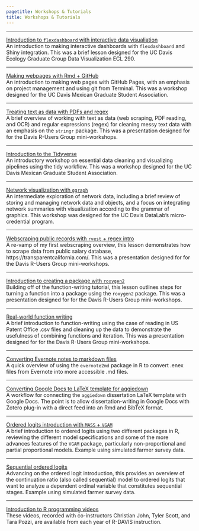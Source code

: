 ```yaml
---
pagetitle: Workshops & Tutorials
title: Workshops & Tutorials
---
```


<style type="text/css">
h1.title {
  text-align: center;
}
</style>

***

[Introduction to `flexdashboard` with interactive data visualiation](https://liza-wood.github.io/intro-shiny/)  
An introduction to making interactive dashboards with `flexdashboard` and Shiny integration. This was a brief lesson designed for the UC Davis Ecology Graduate Group Data Visualization ECL 290. 

***

[Making webpages with Rmd + GitHub](https://liza-wood.github.io/make_github_webpage/)  
An introduction to making web pages with GitHub Pages, with an emphasis on project management and using git from Terminal. This was a workshop designed for the UC Davis Mexican Graduate Student Association.  

***

[Treating text as data with PDFs and regex](https://d-rug.github.io/text-as-data/)  
A brief overview of working with text as data (web scraping, PDF reading, and OCR) and regular expressions (regex) for cleaning messy text data with an emphasis on the `stringr` package. This was a presentation designed for for the Davis R-Users Group mini-workshops.   

***

[Introduction to the Tidyverse](https://liza-wood.github.io/tidyverse_intro/)  
An introductory workshop on essential data cleaning and visualizing pipelines using the tidy workflow. This was a workshop designed for the UC Davis Mexican Graduate Student Association.  

***

[Network visualization with `ggraph`](https://ucdavisdatalab.github.io/workshop_network_viz/)  
An intermediate exploration of network data, including a brief review of storing and managing network data and objects, and a focus on integrating network summaries with visualization according to the grammar of graphics. This workshop was designed for the UC Davis DataLab's micro-credential program.

***

[Webscraping public records with `rvest` + regex intro](https://d-rug.github.io/scrape-public-salary-data/)  
A re-vamp of my first webscraping overview, this lesson demonstrates how to scrape data from public salary database, https://transparentcalifornia.com/. This was a presentation designed for for the Davis R-Users Group mini-workshops.  

***

[Introduction to creating a package with `roxygen2`](https://d-rug.github.io/packages_with_roxygen2/)  
Building off of  the function-writing tutorial, this lesson outlines steps for turning a function into a package using the `roxygen2` package. This was a presentation designed for for the Davis R-Users Group mini-workshops.   

*** 

[Real-world function writing](https://d-rug.github.io/realworld_functions_iteration/)   
A brief introduction to function-writing using the case of reading in US Patent Office .csv files and cleaning up the data to demonstrate the usefulness of combining functions and iteration. This was a presentation designed for for the Davis R-Users Group mini-workshops. 

*** 

[Converting Evernote notes to markdown files](posts/evernote-to-md.html/)  
A quick overview of using the `evernote2md` package in R to convert .enex files from Evernote into more accessible .md files. 


***

[Converting Google Docs to LaTeX template for aggiedown](posts/googledoc-aggiedown.html)  
A workflow for connecting the `aggiedown` dissertation LaTeX template with Google Docs. The point is to allow dissertation-writing in Google Docs with Zotero plug-in with a direct feed into an Rmd and BibTeX format.

*** 

[Ordered logits introduction with `MASS` + `VGAM`](posts/ol_partialprop.html)  
A brief introduction to ordered logits using two different packages in R, reviewing the different model specifications and some of the more advances features of the `VGAM` package, particularly non-proportional and partial proportional models. Example using simulated farmer survey data.  

***

[Sequential ordered logits](posts/ol_sequential.html)  
Advancing on the ordered logit introduction, this provides an overview of the continuation ratio (also called sequential) model to ordered logits that want to analyze a dependent ordinal variable that constitutes sequential stages. Example using simulated farmer survey data.  

*** 

[Introduction to R programming videos](https://www.youtube.com/@lizawood1884/playlists)  
These videos, recorded with co-instructors Christian John, Tyler Scott, and Tara Pozzi, are available from each year of R-DAVIS instruction.  
 

